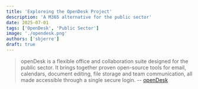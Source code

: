 ```yaml
---
title: 'Exploreing the OpenDesk Project'
description: 'A M365 alternative for the public sector'
date: 2025-07-01
tags: ['OpenDesk', 'Public Sector']
image: './opendesk.png'
authors: ['sbjerre']
draft: true
---
```


> openDesk is a flexible office and collaboration suite designed for the public sector. It brings together proven open-source tools for email, calendars, document editing, file storage and team communication, all made accessible through a single secure login.
> -- [openDesk](https://www.opendesk.eu/)